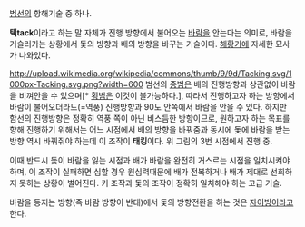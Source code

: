 [[범선]]의 항해기술 중 하나. 

'''택tack'''이라고 하는 말 자체가 진행 방향에서 불어오는 [[바람]]을 안는다는 의미로, 바람을 거슬러가는 상황에서 돛의 방향과 배의 방향을 바꾸는 기술이다. [[해황기]]에 자세한 묘사가 나와있다.

http://upload.wikimedia.org/wikipedia/commons/thumb/9/9d/Tacking.svg/1000px-Tacking.svg.png?width=600
범선의 [[종범]]은 배의 진행방향과 상관없이 바람을 비껴안을 수 있으며[* [[횡범]]은 이것이 불가능하다.], 따라서 진행하고자 하는 방향에서 바람이 불어오더라도(=역풍) 진행방향과 90도 안쪽에서 바람을 안을 수 있다. 하지만 함선의 진행방향은 정확히 역풍 쪽이 아닌 비스듬한 방향이므로, 원하고자 하는 목표를 향해 진행하기 위해서는 어느 시점에서 배의 방향을 바꿔줌과 동시에 돛에 바람을 받는 방향 역시 바꿔줘야 하는데 이 조작이 '''태킹'''이다. 위 그림의 3번 시점에서 진행 중.

이때 반드시 돛이 바람을 잃는 시점과 배가 바람을 완전히 거스르는 시점을 일치시켜야 하며, 이 조작이 실패하면 심할 경우 원심력때문에 배가 전복하거나 배가 제대로 선회하지 못하는 상황이 벌어진다. 키 조작과 돛의 조작이 정확히 일치해야 하는 고급 기술.

바람을 등지는 방향(즉 바람 방향이 반대)에서 돛의 방향전환을 하는 것은 [[자이빙]]이라고 한다.
